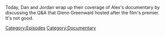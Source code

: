 {{DEFAULTSORT:
    #_EPISODE_0709:2 Dan's 2 War
}}{{Episode
    | title           = 2 Dan's 2 War
    | caption         = Listen to this episode on [https://knowledgefight.libsyn.com/709-2-dans-2-war Libsyn] [https://open.spotify.com/episode/0b140XyyF0l497p2SAPXZf Spotify], Read the [[Transcript/709: 2 Dan's 2 War|Unofficial Transcript]], View discussion on [https://reddit.com/wch43e Reddit]
    | episodeNumber   = 709
    | length          = 01:48:05
    | airDate         = July 31, 2022
    | episodeType     = [[:Category:Documentary|Documentary]]
    | previousEpisode = [[708: The Cuck-Destroyer Destroys The Stage]]
    | nextEpisode     = [[710: Elizabeth Williamson Returns]]
}}

{{Stub}}

Today, Dan and Jordan wrap up their coverage of Alex's documentary by discussing the Q&A that Glenn Greenwald hosted after the film's premier.  It's not good.

[[Category:Episodes]]
[[Category:Documentary]]
